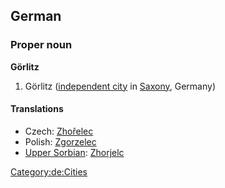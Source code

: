 ==German==
{{wikipedia}}
{{wikipedia|lang=de}}
===Proper noun===
'''Görlitz'''
# Görlitz ([[independent city]] in [[Saxony]], Germany)
====Translations====
*Czech: [[Zhořelec]]
*Polish: [[Zgorzelec]]
*[[Upper Sorbian]]: [[Zhorjelc]]
[[Category:de:Cities]]